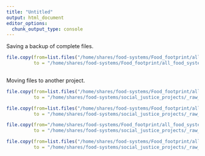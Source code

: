 ```yaml
---
title: "Untitled"
output: html_document
editor_options: 
  chunk_output_type: console
---
```

Saving a backup of complete files.
```r

file.copy(from=list.files("/home/shares/food-systems/Food_footprint/all_food_systems/datalayers", full=TRUE), 
          to = "/home/shares/food-systems/Food_footprint/all_food_systems/archive_datalayers_Jun2_2022")
 


```

Moving files to another project.

```r

file.copy(from=list.files("/home/shares/food-systems/Food_footprint/all_food_systems/datalayers", full=TRUE), 
          to = "/home/shares/food-systems/social_justice_projects/_raw_data/nceas_food_systems_vJune_2022/datalayers")

file.copy(from=list.files("/home/shares/food-systems/Food_footprint/all_food_systems/analysis/raw", full=TRUE), 
          to = "/home/shares/food-systems/social_justice_projects/_raw_data/nceas_food_systems_vJune_2022/raw")

file.copy(from="/home/shares/food-systems/Food_footprint/all_food_systems/analysis/stressor_summary/equal_area/rescaled/cumulative_stress/all_systems_cumulative_stress.tif", 
          to = "/home/shares/food-systems/social_justice_projects/_raw_data/nceas_food_systems_vJune_2022/analysis/stressor_summary/equal_area/cumulative_stress")

file.copy(from=list.files("/home/shares/food-systems/Food_footprint/all_food_systems/analysis/stressor_summary/equal_area/rescaled/stressors", full=TRUE), 
          to = "/home/shares/food-systems/social_justice_projects/_raw_data/nceas_food_systems_vJune_2022/analysis/stressor_summary/equal_area/rescaled/stressors")


```